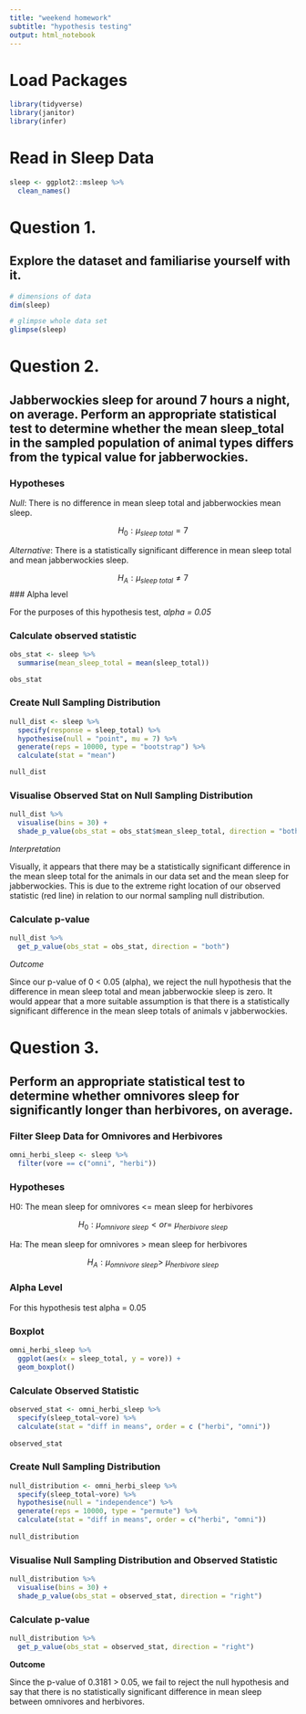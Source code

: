 ```yaml
---
title: "weekend homework"
subtitle: "hypothesis testing"
output: html_notebook
---
```


# Load Packages

```r
library(tidyverse)
library(janitor)
library(infer)
```

# Read in Sleep Data

```r
sleep <- ggplot2::msleep %>% 
  clean_names()
```

# Question 1.

## Explore the dataset and familiarise yourself with it.

```r
# dimensions of data 
dim(sleep)

# glimpse whole data set
glimpse(sleep)
```

# Question 2.

## Jabberwockies sleep for around 7 hours a night, on average. Perform an appropriate statistical test to determine whether the mean sleep_total in the sampled population of animal types differs from the typical value for jabberwockies.

### Hypotheses

_Null_: There is no difference in mean sleep total and jabberwockies mean sleep.

$$H_0: \mu_{sleep\ total} = 7$$

_Alternative_: There is a statistically significant difference in mean sleep total
and mean jabberwockies sleep.

$$H_A: \mu_{sleep\ total} \ne 7$$
### Alpha level

For the purposes of this hypothesis test, _alpha = 0.05_

### Calculate observed statistic

```r
obs_stat <- sleep %>% 
  summarise(mean_sleep_total = mean(sleep_total))

obs_stat
```

### Create Null Sampling Distribution

```r
null_dist <- sleep %>% 
  specify(response = sleep_total) %>% 
  hypothesise(null = "point", mu = 7) %>% 
  generate(reps = 10000, type = "bootstrap") %>% 
  calculate(stat = "mean")

null_dist
```

### Visualise Observed Stat on Null Sampling Distribution

```r
null_dist %>% 
  visualise(bins = 30) +
  shade_p_value(obs_stat = obs_stat$mean_sleep_total, direction = "both")
```

_Interpretation_

Visually, it appears that there may be a statistically significant difference
in the mean sleep total for the animals in our data set and the mean sleep for
jabberwockies. This is due to the extreme right location of our observed 
statistic (red line) in relation to our normal sampling null distribution.

### Calculate p-value

```r
null_dist %>% 
  get_p_value(obs_stat = obs_stat, direction = "both")
```

_Outcome_

Since our p-value of 0 < 0.05 (alpha), we reject the null hypothesis that the
difference in mean sleep total and mean jabberwockie sleep is zero. It would 
appear that a more suitable assumption is that there is a statistically
significant difference in the mean sleep totals of animals v jabberwockies.

# Question 3.

## Perform an appropriate statistical test to determine whether omnivores sleep for significantly longer than herbivores, on average.

### Filter Sleep Data for Omnivores and Herbivores 

```r
omni_herbi_sleep <- sleep %>% 
  filter(vore == c("omni", "herbi"))
```

### Hypotheses

H0: The mean sleep for omnivores <= mean sleep for herbivores

$$H_0: \mu_{omnivore\ sleep} <or=\ \mu_{herbivore\ sleep}$$

Ha: The mean sleep for omnivores > mean sleep for herbivores

$$H_A: \mu_{omnivore\ sleep} >\ \mu_{herbivore\ sleep}$$


### Alpha Level

For this hypothesis test alpha = 0.05

### Boxplot

```r
omni_herbi_sleep %>% 
  ggplot(aes(x = sleep_total, y = vore)) +
  geom_boxplot()
```


### Calculate Observed Statistic

```r

observed_stat <- omni_herbi_sleep %>% 
  specify(sleep_total~vore) %>% 
  calculate(stat = "diff in means", order = c ("herbi", "omni"))
  
observed_stat

```

### Create Null Sampling Distribution

```r
null_distribution <- omni_herbi_sleep %>% 
  specify(sleep_total~vore) %>% 
  hypothesise(null = "independence") %>% 
  generate(reps = 10000, type = "permute") %>% 
  calculate(stat = "diff in means", order = c("herbi", "omni"))
  
null_distribution
```

### Visualise Null Sampling Distribution and Observed Statistic

```r
null_distribution %>% 
  visualise(bins = 30) +
  shade_p_value(obs_stat = observed_stat, direction = "right")
```

### Calculate p-value

```r
null_distribution %>% 
  get_p_value(obs_stat = observed_stat, direction = "right")
```
__Outcome__

Since the p-value of 0.3181 > 0.05, we fail to reject the null hypothesis and
say that there is no statistically significant difference in mean sleep between
omnivores and herbivores.
